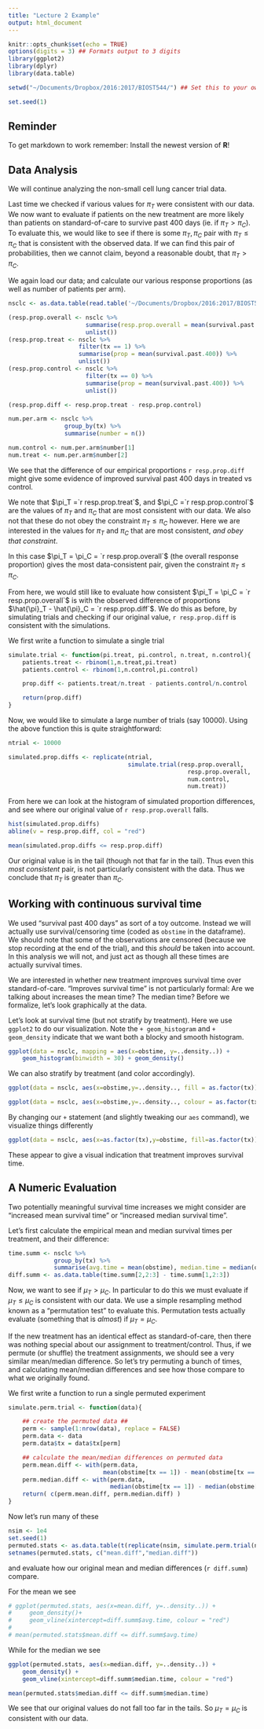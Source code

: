 ```yaml
---
title: "Lecture 2 Example"
output: html_document
---
```


```r
knitr::opts_chunk$set(echo = TRUE)
options(digits = 3) ## Formats output to 3 digits
library(ggplot2)
library(dplyr)
library(data.table)

setwd("~/Documents/Dropbox/2016:2017/BIOST544/") ## Set this to your own working directory

set.seed(1)
```

## Reminder
To get markdown to work remember: Install the newest version of **R**!

## Data Analysis
We will continue analyzing the non-small cell lung cancer trial data.

Last time we checked if various values for $\pi_T$ were consistent with our data. We now want to evaluate if patients on the new treatment are more likely than patients on standard-of-care to survive past $400$ days (ie. if $\pi_T > \pi_C$). To evaluate this, we would like to see if there is some $\pi_T,\pi_C$ pair with $\pi_T \leq \pi_C$ that is consistent with the observed data. If we can find this pair of probabilities, then we cannot claim, beyond a reasonable doubt, that $\pi_T > \pi_C$.

We again load our data; and calculate our various response proportions (as well as number of patients per arm).

```r
nsclc <- as.data.table(read.table('~/Documents/Dropbox/2016:2017/BIOST544/Data/nsclc-modified.txt'))

(resp.prop.overall <- nsclc %>%
                      summarise(resp.prop.overall = mean(survival.past.400)) %>%
                      unlist())
(resp.prop.treat <- nsclc %>%
                    filter(tx == 1) %>%
                    summarise(prop = mean(survival.past.400)) %>%
                    unlist())
(resp.prop.control <- nsclc %>%
                      filter(tx == 0) %>%
                      summarise(prop = mean(survival.past.400)) %>%
                      unlist())

(resp.prop.diff <- resp.prop.treat - resp.prop.control)

num.per.arm <- nsclc %>%
                group_by(tx) %>%
                summarise(number = n())

num.control <- num.per.arm$number[1]
num.treat <- num.per.arm$number[2]

```
We see that the difference of our empirical proportions `r resp.prop.diff` might give some evidence of improved survival past $400$ days in treated vs control.

We note that $\pi_T =`r resp.prop.treat`$, and $\pi_C =`r resp.prop.control`$ are the values of $\pi_T$ and $\pi_C$ that are most consistent with our data. We also not that these do not obey the constraint $\pi_T \leq \pi_C$ however. Here we are interested in the values for $\pi_T$ and $\pi_C$ that are most consistent, *and obey that constraint*.

In this case $\pi_T = \pi_C = `r resp.prop.overall`$ (the overall response proportion) gives the most data-consistent pair, given the constraint $\pi_T \leq \pi_C$.

From here, we would still like to evaluate how consistent $\pi_T = \pi_C = `r resp.prop.overall`$ is with the observed difference of proportions $\hat{\pi}_T - \hat{\pi}_C = `r resp.prop.diff`$. We do this as before, by simulating trials and checking if our original value, `r resp.prop.diff` is consistent with the simulations.

We first write a function to simulate a single trial

```r
simulate.trial <- function(pi.treat, pi.control, n.treat, n.control){
    patients.treat <- rbinom(1,n.treat,pi.treat)
    patients.control <- rbinom(1,n.control,pi.control)

    prop.diff <- patients.treat/n.treat - patients.control/n.control

    return(prop.diff)
}
```
Now, we would like to simulate a large number of trials (say $10000$). Using the above function this is quite straightforward:

```r
ntrial <- 10000

simulated.prop.diffs <- replicate(ntrial,
                                  simulate.trial(resp.prop.overall,
                                                   resp.prop.overall,
                                                   num.control,
                                                   num.treat))
```

From here we can look at the histogram of simulated proportion differences, and see where our original value of `r resp.prop.overall` falls.

```r
hist(simulated.prop.diffs)
abline(v = resp.prop.diff, col = "red")

mean(simulated.prop.diffs <= resp.prop.diff)
```
Our original value is in the tail (though not that far in the tail). Thus even this *most consistent* pair, is not particularly consistent with the data. Thus we conclude that $\pi_T$ is greater than $\pi_C$.

## Working with continuous survival time
We used "survival past $400$ days" as sort of a toy outcome. Instead we will actually use survival/censoring time (coded as `obstime` in the dataframe). We should note that some of the observations are censored (because we stop recording at the end of the trial), and this _should_ be taken into account. In this analysis we will not, and just act as though all these times are actually survival times.

We are interested in whether new treatment improves survival time over standard-of-care. "Improves survival time" is not particularly formal: Are we talking about increases the mean time? The median time? Before we formalize, let's look graphically at the data.

Let's look at survival time (but not stratify by treatment). Here we use `ggplot2` to do our visualization. Note the `+ geom_histogram` and `+ geom_density` indicate that we want both a blocky and smooth histogram.

```r
ggplot(data = nsclc, mapping = aes(x=obstime, y=..density..)) +
    geom_histogram(binwidth = 30) + geom_density()
```

We can also stratify by treatment (and color accordingly).

```r
ggplot(data = nsclc, aes(x=obstime,y=..density.., fill = as.factor(tx))) + geom_histogram(alpha = 0.4, position="identity", binwidth = 30)

ggplot(data = nsclc, aes(x=obstime,y=..density.., colour = as.factor(tx))) + geom_density()
```

By changing our `+` statement (and slightly tweaking our `aes` command), we visualize things differently

```r
ggplot(data = nsclc, aes(x=as.factor(tx),y=obstime, fill=as.factor(tx))) + geom_boxplot()
```

These appear to give a visual indication that treatment improves survival time.

## A Numeric Evaluation
Two potentially meaningful survival time increases we might consider are "increased mean survival time" or "increased median survival time".

Let's first calculate the empirical mean and median survival times per treatment, and their difference:

```r
time.summ <- nsclc %>%
             group_by(tx) %>%
             summarise(avg.time = mean(obstime), median.time = median(obstime))
diff.summ <- as.data.table(time.summ[2,2:3] - time.summ[1,2:3])
```

Now, we want to see if $\mu_T > \mu_C$. In particular to do this we must evaluate if $\mu_T \leq \mu_C$ is consistent with our data. We use a simple resampling method known as a "permutation test" to evaluate this. Permutation tests actually evaluate (something that is _almost_) if $\mu_T = \mu_C$.

If the new treatment has an identical effect as standard-of-care, then there was nothing special about our assignment to treatment/control. Thus, if we permute (or shuffle) the treatment assignments, we should see a very similar mean/median difference. So let's try permuting a bunch of times, and calculating mean/median differences and see how those compare to what we originally found.

We first write a function to run a single permuted experiment

```r
simulate.perm.trial <- function(data){

    ## create the permuted data ##
    perm <- sample(1:nrow(data), replace = FALSE)
    perm.data <- data
    perm.data$tx = data$tx[perm]

    ## calculate the mean/median differences on permuted data
    perm.mean.diff <- with(perm.data,
                           mean(obstime[tx == 1]) - mean(obstime[tx == 0]))
    perm.median.diff <- with(perm.data,
                             median(obstime[tx == 1]) - median(obstime[tx == 0]))
    return( c(perm.mean.diff, perm.median.diff) )
}
```

Now let's run many of these
``` r
nsim <- 1e4
set.seed(1)
permuted.stats <- as.data.table(t(replicate(nsim, simulate.perm.trial(nsclc)))) ## note we do a little formatting here
setnames(permuted.stats, c("mean.diff","median.diff"))
```
and evaluate how our original mean and median differences (`r diff.summ`) compare.

For the mean we see
```r
# ggplot(permuted.stats, aes(x=mean.diff, y=..density..)) +
#     geom_density()+
#     geom_vline(xintercept=diff.summ$avg.time, colour = "red")
# 
# mean(permuted.stats$mean.diff <= diff.summ$avg.time)
```

While for the median we see
```r
ggplot(permuted.stats, aes(x=median.diff, y=..density..)) +
    geom_density() +
    geom_vline(xintercept=diff.summ$median.time, colour = "red")

mean(permuted.stats$median.diff <= diff.summ$median.time)
```
We see that our original values do not fall too far in the tails. So $\mu_T = \mu_C$ is consistent with our data.